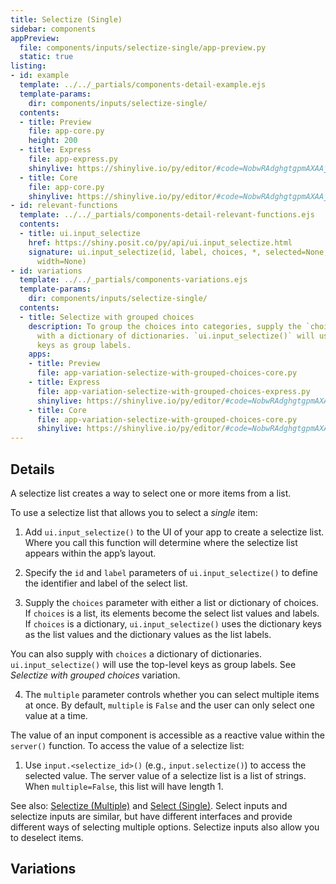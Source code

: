 ```yaml
---
title: Selectize (Single)
sidebar: components
appPreview:
  file: components/inputs/selectize-single/app-preview.py
  static: true
listing:
- id: example
  template: ../../_partials/components-detail-example.ejs
  template-params:
    dir: components/inputs/selectize-single/
  contents:
  - title: Preview
    file: app-core.py
    height: 200
  - title: Express
    file: app-express.py
    shinylive: https://shinylive.io/py/editor/#code=NobwRAdghgtgpmAXAAjFADugdOgnmAGlQGMB7CAFzkqVQDMAnUmZAZwAsBLCXLOAD3QM4rVsk4x0pBhXER0AVwpFhEACZwGRBZwA6EfTqzdFFAPqs4AGzjEKnAF5wAFMmQBiZAB4v+t290wSxs7RzhAog9vXwh-ZECAZWtbWShY0nR7cmQAI2tSAHdECLdPHz9-EECARgBBQJRAgGF2Uk5iOGQ6kpqAIQb4sBa2jq7+wkHqpoHm1vbOqcCAX0iymIBKUuj9HYgAAVUNBiwqfgp9DTpkADcoKwUXdeLY-2EKBQZYukCQEyUsYIpMLOdZLQL6CZgCi4dAIFBQgQUMBLAC6QA
  - title: Core
    file: app-core.py
    shinylive: https://shinylive.io/py/editor/#code=NobwRAdghgtgpmAXAAjFADugdOgnmAGlQGMB7CAFzkqVQDMAnUmZAZwAsBLCXZTmdKQYVkAQUxEG1ACZwGRAK6cAOhFUZ0AfSXIAvMiU4oAczia6AGyXSAFKuQODnLN3QKKm1nAtxiFTgBecDYOAMTIADwR9o6xymBePn6BcPFEyOFRMbEO8QDK3r4iUBDIpOj+5MgARt6kAO6IaWGR0aU5DiDxAIyi8SjxAMLspJzEcMi9zT0AQv3IQyNjE91zhAtg3YPzi6Pjk9tgAL7pmW2xAJSnrdlOWKTubh5UAB4UdmAAblBWqWBXqguqmBEFkdDYck+chsrncRAeFCeRC8rFYnHIFya7QcAAEpKC5FhXhRbmDkN9fjZMbdYlIKAoGKU6PEQLCKFhEkUUlSjvEQepMHoxJgbBptJxkZC5ECIOswBRcOgECh5XA3scALpAA
- id: relevant-functions
  template: ../../_partials/components-detail-relevant-functions.ejs
  contents:
  - title: ui.input_selectize
    href: https://shiny.posit.co/py/api/ui.input_selectize.html
    signature: ui.input_selectize(id, label, choices, *, selected=None, multiple=False,
      width=None)
- id: variations
  template: ../../_partials/components-variations.ejs
  template-params:
    dir: components/inputs/selectize-single/
  contents:
  - title: Selectize with grouped choices
    description: To group the choices into categories, supply the `choices` argument
      with a dictionary of dictionaries. `ui.input_selectize()` will use the top-level
      keys as group labels.
    apps:
    - title: Preview
      file: app-variation-selectize-with-grouped-choices-core.py
    - title: Express
      file: app-variation-selectize-with-grouped-choices-express.py
      shinylive: https://shinylive.io/py/editor/#code=NobwRAdghgtgpmAXAAjFADugdOgnmAGlQGMB7CAFzkqVQDMAnUmZAZwAsBLCXLOAD3QM4rVsk4x0pBhXER0AVwpFhEACZwGRBZwA6EfTqzdFFAPqs4AGzjEKnAF5wAFPuTvkusJZt3HcLwI3Dy8AZWtbWSgIZFJ0e3JkACNrUgB3REDg9xBsj3cvAEYvFFywQoBBEs8wAGF2Uk5iOGRKwJrCgCFqr3rG5tbuwg7anrqGppbC0bAAXyCY-JCwACZqspWq2l6Jgc32rxWhlB3+lqOD1ZmT8bPkFZn5vKeIAEp9D4gAAVUNBiwqPwKPoNHRkAA3KBWBQuV6ZRbuYQUBQMGJ0LwgExKLA+SL+ZyvWZefTDMAUXDoBAoMkCChzAC6QA
    - title: Core
      file: app-variation-selectize-with-grouped-choices-core.py
      shinylive: https://shinylive.io/py/editor/#code=NobwRAdghgtgpmAXAAjFADugdOgnmAGlQGMB7CAFzkqVQDMAnUmZAZwAsBLCXZTmdKQYVkAQUxEG1ACZwGRAK6cAOhFUZ0AfSXIAvMiU4oAczia6AGyXSAFKuQODnLN3QKKm1nAtxiFTgBecHYQjmHIymBePn6BcJEE9uEOkQDK3r4iUKGk6P7kyABG3qQA7ogJSckgVcmOkQCMkSg1YA2izRFgAMLspJzEcMjtCV0NAEKdkb39g8OThGPdUz19A0MNy2AAvomhdWGRAEydrUcdtNNrc+ejxwsoV7NDRwtEx1uPq8-IR1u7tTCAP2DgAlHswoZSO43B4qAAPCh2MAANygVniYHBqlBqjxEFkdDYchRchsrncRGhFFhRC8rFYnHIoIqIOQAAEpAS5FgERRaoTkGiMTYWYDHFIKAoGKE6JEQBSKFhopk4qLtpF8epMHoxJgbBptJw6SS5LiIIswBRcOgECgrXBETsALpAA
---
```


:::{#example}
:::

:::{#relevant-functions}
:::

## Details

A selectize list creates a way to select one or more items from a list.

To use a selectize list that allows you to select a <em>single</em> item:

  1. Add `ui.input_selectize()` to the UI of your app to create a selectize list. Where you call this function will determine where the selectize list appears within the app's layout.

  2. Specify the `id` and `label` parameters of `ui.input_selectize()` to define the identifier and label of the select list.

  3. Supply the `choices` parameter with either a list or dictionary of choices. If `choices` is a list, its elements become the select list values and labels. If `choices` is a dictionary, `ui.input_selectize()` uses the dictionary keys as the list values and the dictionary values as the list labels.

  You can also supply with `choices` a dictionary of dictionaries. `ui.input_selectize()` will use the top-level keys as group labels. See <em>Selectize with grouped choices</em> variation.

  4. The `multiple` parameter controls whether you can select multiple items at once. By default, `multiple` is `False` and the user can only select one value at a time.

The value of an input component is accessible as a reactive value within the `server()` function. To access the value of a selectize list:

  1. Use `input.<selectize_id>()` (e.g., `input.selectize()`) to access the selected value. The server value of a selectize list is a list of strings. When `multiple=False`, this list will have length 1.

See also: [Selectize (Multiple)](../selectize-multiple/index.qmd) and [Select (Single)](../select-single/index.qmd). Select inputs and selectize inputs are similar, but have different interfaces and provide different ways of selecting multiple options. Selectize inputs also allow you to deselect items.

## Variations

:::{#variations}
:::
